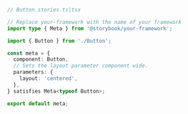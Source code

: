 ```ts
// Button.stories.ts|tsx

// Replace your-framework with the name of your framework
import type { Meta } from '@storybook/your-framework';

import { Button } from './Button';

const meta = {
  component: Button,
  // Sets the layout parameter component wide.
  parameters: {
    layout: 'centered',
  },
} satisfies Meta<typeof Button>;

export default meta;
```
